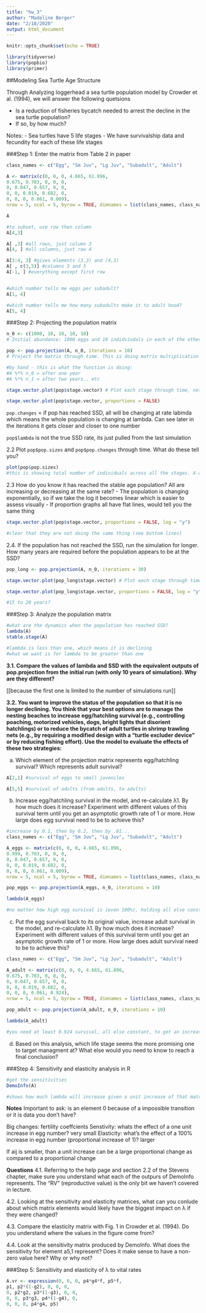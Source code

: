 ```yaml
---
title: "hw_3"
author: "Madeline Berger"
date: "2/18/2020"
output: html_document
---
```


```r
knitr::opts_chunk$set(echo = TRUE)

library(tidyverse)
library(popbio)
library(primer)

```
##Modeling Sea Turtle Age Structure

Through Analyzing loggerhead a sea turtle population model by Crowder et al. (1994), we will answer the following quetsions

- Is a reduction of fisheries bycatch needed to arrest the decline in the sea turtle population?
- If so, by how much?

Notes: 
- Sea turtles have 5 life stages
- We have survivalship data and fecundity for each of these life stages


###Step 1: Enter the matrix from Table 2 in paper
```r
class_names <- c("Egg", "Sm Juv", "Lg Juv", "Subadult", "Adult")

A <- matrix(c(0, 0, 0, 4.665, 61.896,
0.675, 0.703, 0, 0, 0,
0, 0.047, 0.657, 0, 0,
0, 0, 0.019, 0.682, 0,
0, 0, 0, 0.061, 0.809),
nrow = 5, ncol = 5, byrow = TRUE, dimnames = list(class_names, class_names))

A

#to subset, use row then column
A[4,3]

A[ ,3] #all rows, just column 3
A[4, ] #all columns, just row 4

A[3:4, 3] #gives elements (3,3) and (4,3)
A[ , c(3,5)] #columns 3 and 5
A[-1, ] #everything except first row 


#which number tells me eggs per subadult?
A[1, 4]

#which number tells me how many subadults make it to adult hood?
A[5, 4]
```

###Step 2: Projecting the population matrix
```r

n_0 <- c(1000, 10, 10, 10, 10)
# Initial abundance: 1000 eggs and 10 indidviudals in each of the other stages (vector)

pop <- pop.projection(A, n_0, iterations = 10) 
# Project the matrix through time. This is doing matrix multiplication on loop. Assumption is that nothing is changing

#by hand - this is what the function is doing:
#A %*% n_0 = after one year
#A %*% n_1 = after two years.. etc 

stage.vector.plot(pop$stage.vector) # Plot each stage through time, note y-axis. If you want abundance see below: 

stage.vector.plot(pop$stage.vector, proportions = FALSE)
```

`pop.changes` = if pop has reached SSD, all will be changing at rate labmda which means the whole population is changing at lambda. Can see later in the iterations it gets closer and closer to one number

`pop$lambda` is not the true SSD rate, its just pulled from the last simulation

2.2 Plot `pop$pop.sizes` and `pop$pop.changes` through time. What do these tell you?
``` r

plot(pop$pop.sizes)
#this is showing total number of individuals across all the stages. X-axis is time
```

2.3 How do you know it has reached the stable age population? All are increasing or decreasing at the same rate?
- The population is changing exponentially, so if we take the log it becomes linear which is easier to assess visually
- If proportion graphs all have flat lines, would tell you the same thing
```r
stage.vector.plot(pop$stage.vector, proportions = FALSE, log = "y")

#clear that they are not doing the same thing (see bottom lines)
```

2.4. If the population has not reached the SSD, run the simulation for longer. How many years are required before the population appears to be at the SSD?

```r
pop_long <- pop.projection(A, n_0, iterations = 30) 

stage.vector.plot(pop_long$stage.vector) # Plot each stage through time, note y-axis. If you want abundance see below: 

stage.vector.plot(pop_long$stage.vector, proportions = FALSE, log = "y")

#15 to 20 years? 
```

###Step 3: Analyze the population matrix
```r
#what are the dynamics when the population has reached SSD?
lambda(A)
stable.stage(A)

#lambda is less than one, which means it is declining
#what we want is for lambda to be greater than one

```

**3.1. Compare the values of lambda and SSD with the equivalent outputs of pop.projection from the initial run (with only 10 years of simulation). Why are they different?**

[[because the first one is limited to the number of simulations run]]


**3.2. You want to improve the status of the population so that it is no longer declining. You think that your best options are to manage the nesting beaches to increase egg/hatchling survival (e.g., controlling poaching, motorized vehicles, dogs, bright lights that disorient hatchlings) or to reduce the bycatch of adult turtles in shrimp trawling nets (e.g., by requiring a modified design with a “turtle excluder device” or by reducing fishing effort). Use the model to evaluate the effects of these two strategies:**

a. Which element of the projection matrix represents egg/hatchling survival? Which represents adult survival?

```r
A[2,1] #survival of eggs to small juveniles

A[5,5] #survival of adults (from adults, to adults)
```


b. Increase egg/hatchling survival in the model, and re-calculate λ1. By how much does it increase? Experiment with different values of this survival term until you get an asymptotic growth rate of 1 or more. How large does egg survival need to be to achieve this?

```r

#increase by 0.1, then by 0.2, then by .01...
class_names <- c("Egg", "Sm Juv", "Lg Juv", "Subadult", "Adult")

A_eggs <- matrix(c(0, 0, 0, 4.665, 61.896,
0.999, 0.703, 0, 0, 0,
0, 0.047, 0.657, 0, 0,
0, 0, 0.019, 0.682, 0,
0, 0, 0, 0.061, 0.809),
nrow = 5, ncol = 5, byrow = TRUE, dimnames = list(class_names, class_names))

pop_eggs <- pop.projection(A_eggs, n_0, iterations = 10) 

lambda(A_eggs)

#no matter how high egg survival is (even 100%), holding all else constant, cannot get lambda to be greater than one. This suggests we need dual management action that adressess other life stages as well.

```


c. Put the egg survival back to its original value, increase adult survival in the model, and re-calculate λ1. By how much does it increase? Experiment with different values of this survival term until you get an asymptotic growth rate of 1 or more. How large does adult survival need to be to achieve this?

```r

class_names <- c("Egg", "Sm Juv", "Lg Juv", "Subadult", "Adult")

A_adult <- matrix(c(0, 0, 0, 4.665, 61.896,
0.675, 0.703, 0, 0, 0,
0, 0.047, 0.657, 0, 0,
0, 0, 0.019, 0.682, 0,
0, 0, 0, 0.061, 0.924),
nrow = 5, ncol = 5, byrow = TRUE, dimnames = list(class_names, class_names))

pop_adult <- pop.projection(A_adult, n_0, iterations = 10) 

lambda(A_adult)

#you need at least 0.924 survival, all else constant, to get an increasing population
```


d. Based on this analysis, which life stage seems the more promising one to target managment at? What else would you need to know to reach a final conclusion?


###Step 4: Sensitivity and elasticity analysis in R
```r

#get the sensitivities
DemoInfo(A)

#shows how much lambda will increase given a unit increase of that matrix element

```
**Notes**
Important to ask: is an element 0 because of a impossible transition or it is data you don't have? 

Big changes: fertility coeffcients
Senstivity: whats the effect of a one unit increase in egg number? very small
Elasticity: what's the effect of a 100% increase in egg number (proportional increase of 1)? larger 

If aij is smaller, than a unit increase can be a large proportional change as compared to a proportional change

**Questions**
4.1. Referring to the help page and section 2.2 of the Stevens chapter, make sure you understand what each of the outpurs of DemoInfo represents. The “RV” (reproductive value) is the only bit we haven’t covered in lecture.

4.2. Looking at the sensitivity and elasticity matrices, what can you conlude about which matrix elements would likely have the biggest impact on λ if they were changed?


4.3. Compare the elasticity matrix with Fig. 1 in Crowder et al. (1994). Do you understand where the values in the figure come from?


4.4. Look at the sensitivity matrix produced by DemoInfo. What does the sensitivity for element a5,1 represent? Does it make sense to have a non-zero value here? Why or why not?

###Step 5: Sensitivity and elasticity of λ to vital rates

```r

A.vr <- expression(0, 0, 0, p4*g4*f, p5*f,
p1, p2*(1-g2), 0, 0, 0,
0, p2*g2, p3*(1-g3), 0, 0,
0, 0, p3*g3, p4*(1-g4), 0,
0, 0, 0, p4*g4, p5)



```

